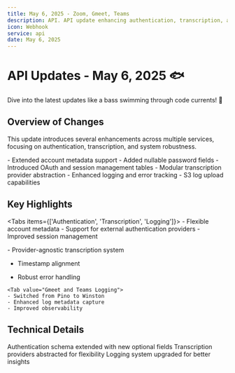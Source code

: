 ```yaml
---
title: May 6, 2025 - Zoom, Gmeet, Teams
description: API. API update enhancing authentication, transcription, and logging across multiple services
icon: Webhook
service: api
date: May 6, 2025
---
```




# API Updates - May 6, 2025 🐟

<Callout type="info">
  Dive into the latest updates like a bass swimming through code currents! 🎣
</Callout>

## Overview of Changes

This update introduces several enhancements across multiple services, focusing on authentication, transcription, and system robustness.

<Accordions>
  <Accordion title="Authentication Improvements" value="auth-updates">
    - Extended account metadata support
    - Added nullable password fields
    - Introduced OAuth and session management tables
  </Accordion>

  <Accordion title="Transcription System" value="transcription-updates">
    - Modular transcription provider abstraction
    - Enhanced logging and error tracking
    - S3 log upload capabilities
  </Accordion>
</Accordions>

## Key Highlights

<Tabs items={['Authentication', 'Transcription', 'Logging']}>
  <Tab value="Authentication">
    - Flexible account metadata
    - Support for external authentication providers
    - Improved session management
  </Tab>

<Tab value="Zoom Transcription">
  - Provider-agnostic transcription system

- Timestamp alignment

- Robust error handling

</Tab>

    <Tab value="Gmeet and Teams Logging">
    - Switched from Pino to Winston
    - Enhanced log metadata capture
    - Improved observability

  </Tab>
</Tabs>

## Technical Details

<Steps>
  <Step>Authentication schema extended with new optional fields</Step>
  <Step>Transcription providers abstracted for flexibility</Step>
  <Step>Logging system upgraded for better insights</Step>
</Steps>